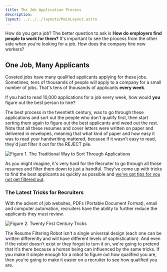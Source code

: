 ```yaml
---
title: The Job Application Process
description: 
layout: ../../../layouts/MainLayout.astro
---
```


How do you get a job? The better question to ask is **How do employers find people to work for them?** It's important to see the process from the other side when you're looking for a job. How does the company hire new workers?

## One Job, Many Applicants

Coveted jobs have many qualified applicants applying for these jobs. Sometimes, tens of thousands of people will apply to a company for a small number of jobs. That's tens of thousands of applicants **every week**. 

If you had to read 10,000 applications for a job every week, how would **you** figure out the best person to hire?

The best process in the twentieth century, was to go through these applications and sort out the people who don't qualify first, then start sorting them again to figure out the best applicants and weed out the rest. Note that all these resumes and cover letters were written on paper and delivered in envelopes, meaning that what kind of paper and how easy it was to read your handwriting mattered, because if it wasn't easy to read, they'd just filter it out for the REJECT pile.

![Figure 1. The Traditional Way to Sort Through Applications](../assets/older-filtering-resumes.jpg)

As you might imagine, it's very hard for the Recruiter to go through all those resumes and filter them down to just a handful. They've come up with tricks to find the best applicants as quickly as possible and [we've got tips for you not get filtered out](./common-ideas/recruiters-are-busy/).

### The Latest Tricks for Recruiters

With the advent of job websites, PDFs (Portable Document Format), email and computer automation, recruiters have the ability to further reduce the applicants they must review.

![Figure 2. Twenty First Century Tricks](../assets/modern-resume-filtering.jpg)

The Resume Filtering Robot isn't a single universal design (each one can be written differently and will have different levels of sophistication). And even if the robot doesn't exist or they forgot to turn it on, we're going to pretend that it's there because a human being can influenced by the same tricks. If you make it simple enough for a robot to figure out how qualified you are, then you're going to make it easier on a recruiter to see how qualified you are.